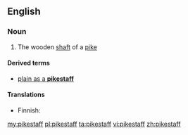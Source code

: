 ==English==

===Noun===
{{en-noun|sg=[[pike]][[staff]]}}

# The wooden [[shaft]] of a [[pike]]

====Derived terms====
* [[plain as a pikestaff|plain as a '''pikestaff''']]

====Translations====
{{trans-top|shaft of a pike}}
* Finnish: {{t-|fi|peitsi|alt=peitsen}} {{t+|fi|varsi}}
{{trans-mid}}
{{trans-bottom}}

[[my:pikestaff]]
[[pl:pikestaff]]
[[ta:pikestaff]]
[[vi:pikestaff]]
[[zh:pikestaff]]